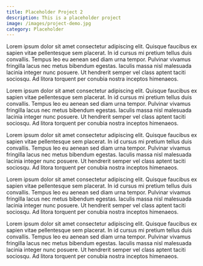```yaml
---
title: Placeholder Project 2
description: This is a placeholder project
image: /images/project-demo.jpg
category: Placeholder
---
```


Lorem ipsum dolor sit amet consectetur adipiscing elit. Quisque faucibus ex sapien vitae pellentesque sem placerat. In id cursus mi pretium tellus duis convallis. Tempus leo eu aenean sed diam urna tempor. Pulvinar vivamus fringilla lacus nec metus bibendum egestas. Iaculis massa nisl malesuada lacinia integer nunc posuere. Ut hendrerit semper vel class aptent taciti sociosqu. Ad litora torquent per conubia nostra inceptos himenaeos.

Lorem ipsum dolor sit amet consectetur adipiscing elit. Quisque faucibus ex sapien vitae pellentesque sem placerat. In id cursus mi pretium tellus duis convallis. Tempus leo eu aenean sed diam urna tempor. Pulvinar vivamus fringilla lacus nec metus bibendum egestas. Iaculis massa nisl malesuada lacinia integer nunc posuere. Ut hendrerit semper vel class aptent taciti sociosqu. Ad litora torquent per conubia nostra inceptos himenaeos.

Lorem ipsum dolor sit amet consectetur adipiscing elit. Quisque faucibus ex sapien vitae pellentesque sem placerat. In id cursus mi pretium tellus duis convallis. Tempus leo eu aenean sed diam urna tempor. Pulvinar vivamus fringilla lacus nec metus bibendum egestas. Iaculis massa nisl malesuada lacinia integer nunc posuere. Ut hendrerit semper vel class aptent taciti sociosqu. Ad litora torquent per conubia nostra inceptos himenaeos.

Lorem ipsum dolor sit amet consectetur adipiscing elit. Quisque faucibus ex sapien vitae pellentesque sem placerat. In id cursus mi pretium tellus duis convallis. Tempus leo eu aenean sed diam urna tempor. Pulvinar vivamus fringilla lacus nec metus bibendum egestas. Iaculis massa nisl malesuada lacinia integer nunc posuere. Ut hendrerit semper vel class aptent taciti sociosqu. Ad litora torquent per conubia nostra inceptos himenaeos.

Lorem ipsum dolor sit amet consectetur adipiscing elit. Quisque faucibus ex sapien vitae pellentesque sem placerat. In id cursus mi pretium tellus duis convallis. Tempus leo eu aenean sed diam urna tempor. Pulvinar vivamus fringilla lacus nec metus bibendum egestas. Iaculis massa nisl malesuada lacinia integer nunc posuere. Ut hendrerit semper vel class aptent taciti sociosqu. Ad litora torquent per conubia nostra inceptos himenaeos.
